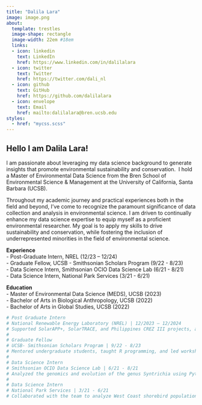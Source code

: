 ```yaml
---
title: "Dalila Lara"
image: image.png
about:
  template: trestles
  image-shape: rectangle
  image-width: 22em #18em
  links: 
  - icon: linkedin
    text: LinkedIn
    href: https://www.linkedin.com/in/dalilalara
  - icon: twitter
    text: Twitter
    href: https://twitter.com/dali_nl
  - icon: github
    text: GitHub
    href: https://github.com/dalilalara
  - icon: envelope
    text: Email
    href: mailto:dalilalara@bren.ucsb.edu
styles:
  - href: "mycss.scss"
---
```


<h2>Hello I am Dalila Lara!</h2>

I am passionate about leveraging my data science background to generate insights that promote environmental sustainability and conservation.  I hold a Master of Environmental Data Science from the Bren School of Environmental Science & Management at the University of California, Santa Barbara (UCSB). 

Throughout my academic journey and practical experiences both in the field and beyond, I've come to recognize the paramount significance of data collection and analysis in environmental science. I am driven to continually enhance my data science expertise to equip myself as a proficient environmental researcher. My goal is to apply my skills to drive sustainability and conservation, while fostering the inclusion of underrepresented minorities in the field of environmental science.

<p>

**Experience**\
- Post-Graduate Intern, NREL (12/23 – 12/24)\
- Graduate Fellow, UCSB - Smithsonian Scholars Program (9/22 - 8/23)\
- Data Science Intern, Smithsonian OCIO Data Science Lab (6/21 - 8/21)\
- Data Science Intern, National Park Services (3/21 - 6/21)

<p>**Education**\
- Master of Environmental Data Science (MEDS), UCSB (2023)\
- Bachelor of Arts in Biological Anthropology, UCSB (2022)\
- Bachelor of Arts in Global Studies, UCSB (2022)*\
*</p>

```r
# Post Graduate Intern
# National Renewable Energy Laboratory (NREL) | 12/2023 – 12/2024
# Supported SolarAPP+, SolarTRACE, and Philippines CREZ III projects, assisting contractors, expanding data partnerships, and providing technical support to Philippine stakeholders on transmission system operators’ processes.
# 
# Graduate Fellow
# UCSB- Smithsonian Scholars Program | 9/22 - 8/23
# Mentored undergraduate students, taught R programming, and led workshops on data science, fieldwork, and data collection protocols. Provided program coordination support for the two-week intensive !ERES! STRI Panama field course.
# 
# Data Science Intern
# Smithsonian OCIO Data Science Lab | 6/21 - 8/21
# Analyzed the genomics and evolution of the genus Syntrichia using Python and Bash scripts to create genetic trees from gene sequences.
# 
# Data Science Intern
# National Park Services | 3/21 - 6/21
# Collaborated with the team to analyze West Coast shorebird populations, creating infographics to visualize key trends and insights.
```
